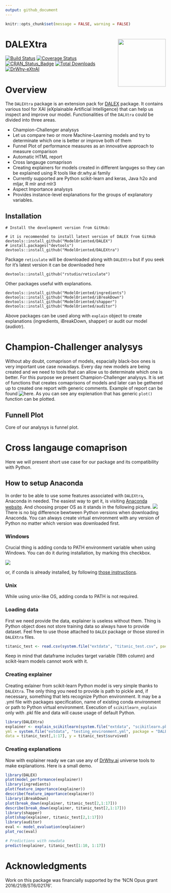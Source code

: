 ```yaml
---
output: github_document
---
```


```r
knitr::opts_chunk$set(message = FALSE, warning = FALSE)
```

# DALEXtra <img src="man/figures/logo.png" align="right" width="150"/>

[![Build Status](https://travis-ci.org/ModelOriented/DALEXtra.svg?branch=master)](https://travis-ci.org/ModelOriented/DALEXtra)
[![Coverage
Status](https://img.shields.io/codecov/c/github/ModelOriented/DALEXtra/master.svg)](https://codecov.io/github/ModelOriented/DALEXtra?branch=master)
[![CRAN_Status_Badge](http://www.r-pkg.org/badges/version/DALEXtra)](https://cran.r-project.org/package=DALEXtra)
[![Total Downloads](http://cranlogs.r-pkg.org/badges/grand-total/DALEXtra?color=orange)](http://cranlogs.r-pkg.org/badges/grand-total/DALEXtra)
[![DrWhy-eXtrAI](https://img.shields.io/badge/DrWhy-BackBone-373589)](http://drwhy.ai/#BackBone)


# Overview

The `DALEXtra` package is an extension pack for [DALEX](https://modeloriented.github.io/DALEX) package. It contains various tool for XAI (eXplainable Artificial Intelligence) that can help us inspect and improve our model. Functionalities of the `DALXtra` could be divided into three areas.

* Champion-Challenger analysys
 + Let us compare two or more Machine-Learning models and try to determinate which one is better or improve both of them
 + Funnel Plot of performance measures as an innovative approach to measure comparison
 + Automatic HTML report
* Cross langauge comaprison
 + Creating explainers for models created in different languges so they can be explained using R tools like dr.why.ai family
 + Currently supported are Python scikit-learn and keras, Java h2o and mljar, R mlr and mlr3
* Aspect Importance analysys
 + Provides instance-level explanations for the groups of explanatory variables.

## Installation

```
# Install the development version from GitHub:

# it is recommended to install latest version of DALEX from GitHub
devtools::install_github("ModelOriented/DALEX")
# install.packages("devtools")
devtools::install_github("ModelOriented/DALEXtra")
```

Package `reticulate` will be downloaded along with `DALEXtra` but if you seek for it's latest version it can be downloaded here

```
devtools::install_github("rstudio/reticulate")
```

Other packages useful with explanations.

```
devtools::install_github("ModelOriented/ingredients")
devtools::install_github("ModelOriented/iBreakDown")
devtools::install_github("ModelOriented/shapper")
devtools::install_github("ModelOriented/auditor")
```

Above packages can be used along with `explain` object to create explanations (ingredients, iBreakDown, shapper) or audit our model (audiotr).

# Champion-Challenger analysys

Without aby doubt, comaprison of models, espacially black-box ones is very important use case nowadays. Every day new models are being created and we need to tools that can allow us to determinate which one is better. For this purpose we present Champion-Challenger analysys. It is set of functions that creates comaprisons of models and later can be gethered up to created one report with generic comments. Example of report can be found ![here](). As you can see any explenation that has generic `plot()` function can be plotted. 

## Funnell Plot

Core of our analysys is funnel plot.


# Cross langauge comaprison

Here we will present short use case for our package and its compatibility with Python.

## How to setup Anaconda

In order to be able to use some features associated with `DALEXtra`, Anaconda in needed. The easiest way to get it, is visiting 
[Anaconda website](https://www.anaconda.com/distribution). And choosing proper OS as it stands in the following picture.
![](https://raw.githubusercontent.com/ModelOriented/DALEXtra/master/README_files/figure-gfm/anaconda1.png) There is no big difference bewtween Python versions when downloading Anaconda. You can always create virtual environment with any version of Python no matter which version was downloaded first.

### Windows 

Crucial thing is adding conda to PATH environment variable when using Windows. You can do it during installation, by marking this checkbox.

![](https://raw.githubusercontent.com/ModelOriented/DALEXtra/master/README_files/figure-gfm/anaconda2.png)

or, if conda is already installed, by following [those instructions](https://stackoverflow.com/a/44597801/9717584).

### Unix

While using unix-like OS, adding conda to PATH is not required.

### Loading data

First we need provide the data, explainer is useless without them. Thing is Python object does not store training data so always have to provide dataset. Feel free to use those attached to `DALEX` package or those stored in `DALEXtra` files. 

```r
titanic_test <- read.csv(system.file("extdata", "titanic_test.csv", package = "DALEXtra"))
```
Keep in mind that dataframe includes target variable (18th column) and scikit-learn models cannot work with it.

### Creating explainer

Creating exlainer from scikit-learn Python model is very simple thanks to `DALEXtra`. The only thing you need to provide is path to pickle and, if necessary, something that lets recognize Python environment. It may be a .yml file with packages specification, name of existing conda environment or path to Python virtual environment. Execution of `scikitlearn_explain` only with .pkl file and data will cause usage of default Python.

```r
library(DALEXtra)
explainer <- explain_scikitlearn(system.file("extdata", "scikitlearn.pkl", package = "DALEXtra"),
yml = system.file("extdata", "testing_environment.yml", package = "DALEXtra"), 
data = titanic_test[,1:17], y = titanic_test$survived)
```

### Creating explanations
Now with explainer ready we can use any of [DrWhy.ai](https://github.com/ModelOriented/DrWhy/blob/master/README.md) universe tools to make explanations. Here is a small demo.
```r
library(DALEX)
plot(model_performance(explainer))
library(ingredients)
plot(feature_importance(explainer))
describe(feature_importance(explainer))
library(iBreakDown)
plot(break_down(explainer, titanic_test[2,1:17]))
describe(break_down(explainer, titanic_test[2,1:17]))
library(shapper)
plot(shap(explainer, titanic_test[2,1:17]))
library(auditor)
eval <- model_evaluation(explainer)
plot_roc(eval)

# Predictions with newdata
predict(explainer, titanic_test[1:10, 1:17])
```


# Acknowledgments

Work on this package was financially supported by the 'NCN Opus grant 2016/21/B/ST6/02176'.
    
